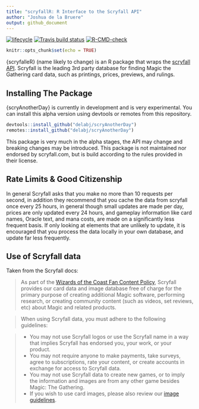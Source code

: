 ```yaml
---
title: "scryfallR: R Interface to the Scryfall API"
author: "Joshua de la Bruere"
output: github_document
---
```

  <!-- badges: start -->

[![lifecycle](https://img.shields.io/badge/lifecycle-experimental-orange.svg)](https://www.tidyverse.org/lifecycle/#experimental)
[![Travis build status](https://travis-ci.com/delabj/scryAnotherDay.svg?branch=master)](https://travis-ci.com/delabj/scryAnotherDay)
[![R-CMD-check](https://github.com/delabj/scryAnotherDay/workflows/R-CMD-check/badge.svg)](https://github.com/delabj/scryAnotherDay/actions)
  <!-- badges: end -->


```r
knitr::opts_chunk$set(echo = TRUE)
```

{scryfalleR} (name likely to change) is an R package that wraps the [scryfall API](https://scryfall.com/docs/api/cards/mtgo). Scryfall is the leading 3rd party database for finding Magic the Gathering card data, such as printings, prices, previews, and rulings. 


## Installing The Package

{scryAnotherDay} is currently in development and is very experimental. You can install this alpha version using devtools or remotes from this repository. 

```r
devtools::install_github("delabj/scryAnotherDay")
remotes::install_github("delabj/scryAnotherDay")
```

This package is very much in the alpha stages, the API may change and breaking changes may be introduced. This package is not maintained nor endorsed by scryfall.com, but is build according to the rules provided in their license.  

## Rate Limits & Good Citizenship

In general Scryfall asks that you make no more than 10 requests per second, in addition they recommend that you cache the data from scryfall once every 25 hours, in general though small updates are made per day, prices are only updated every 24 hours, and gameplay information like card names, Oracle text, and mana costs, are made on a significantly less frequent basis. If only looking at elements that are unlikely to update, it is encouraged that you process the data locally in your own database, and update far less frequently. 

## Use of Scryfall data

Taken from the Scryfall docs:

>As part of the [Wizards of the Coast Fan Content Policy](https://company.wizards.com/fancontentpolicy), Scryfall provides our card data and image database free of charge for the primary purpose of creating additional Magic software, performing research, or creating community content (such as videos, set reviews, etc) about Magic and related products.

>When using Scryfall data, you must adhere to the following guidelines:

> + You may not use Scryfall logos or use the Scryfall name in a way that implies Scryfall has endorsed you, your work, or your product.
  + You may not require anyone to make payments, take surveys, agree to subscriptions, rate your content, or create accounts in exchange for access to Scryfall data.
  + You may not use Scryfall data to create new games, or to imply the information and images are from any other game besides Magic: The Gathering.
 + If you wish to use card images, please also review our [image guidelines](https://scryfall.com/docs/api/images).

